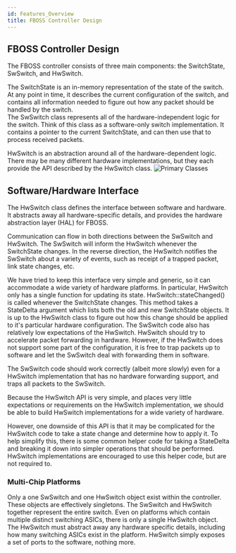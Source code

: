 ```yaml
---
id: Features_Overview
title: FBOSS Controller Design
---
```


## FBOSS Controller Design 
The FBOSS controller consists of three main components: the SwitchState, SwSwitch, and HwSwitch.  

The SwitchState is an in-memory representation of the state of the switch.  At any point in time, it describes the current configuration of the switch, and contains all information needed to figure out how any packet should be handled by the switch.  
The SwSwitch class represents all of the hardware-independent logic for the switch.  Think of this class as a software-only switch implementation.  It contains a pointer to the current SwitchState, and can then use that to process received packets.  

HwSwitch is an abstraction around all of the hardware-dependent logic.  There may be many different hardware implementations, but they each provide the API described by the HwSwitch class.   ![Primary Classes](/img/primary_classes.svg)   

## Software/Hardware Interface 
The HwSwitch class defines the interface between software and hardware.  It abstracts away all hardware-specific details, and provides the hardware abstraction layer (HAL) for FBOSS.  

Communication can flow in both directions between the SwSwitch and HwSwitch. The SwSwitch will inform the HwSwitch whenever the SwitchState changes.  In the reverse direction, the HwSwitch notifies the SwSwitch about a variety of events, such as receipt of a trapped packet, link state changes, etc.  

We have tried to keep this interface very simple and generic, so it can accommodate a wide variety of hardware platforms.  In particular, HwSwitch only has a single function for updating its state.  HwSwitch::stateChanged() is called whenever the SwitchState changes.  This method takes a StateDelta argument which lists both the old and new SwitchState objects.  It is up to the HwSwitch class to figure out how this change should be applied to it's particular hardware configuration.  The SwSwitch code also has relatively low expectations of the HwSwitch. HwSwitch should try to accelerate packet forwarding in hardware.  However, if the HwSwitch does not support some part of the configuration, it is free to trap packets up to software and let the SwSwitch deal with forwarding them in software.  

The SwSwitch code should work correctly (albeit more slowly) even for a HwSwitch implementation that has no hardware forwarding support, and traps all packets to the SwSwitch.  

Because the HwSwitch API is very simple, and places very little expectations or requirements on the HwSwitch implementation, we should be able to build HwSwitch implementations for a wide variety of hardware.  

However, one downside of this API is that it may be complicated for the HwSwitch code to take a state change and determine how to apply it.  To help simplify this, there is some common helper code for taking a StateDelta and breaking it down into simpler operations that should be performed.  HwSwitch implementations are encouraged to use this helper code, but are not required to.   

### Multi-Chip Platforms 
Only a one SwSwitch and one HwSwitch object exist within the controller.  These objects are effectively singletons.  The SwSwitch and HwSwitch together represent the entire switch.  Even on platforms which contain multiple distinct switching ASICs, there is only a single HwSwitch object.  The HwSwitch must abstract away any hardware specific details, including how many switching ASICs exist in the platform.  HwSwitch simply exposes a set of ports to the software, nothing more.
